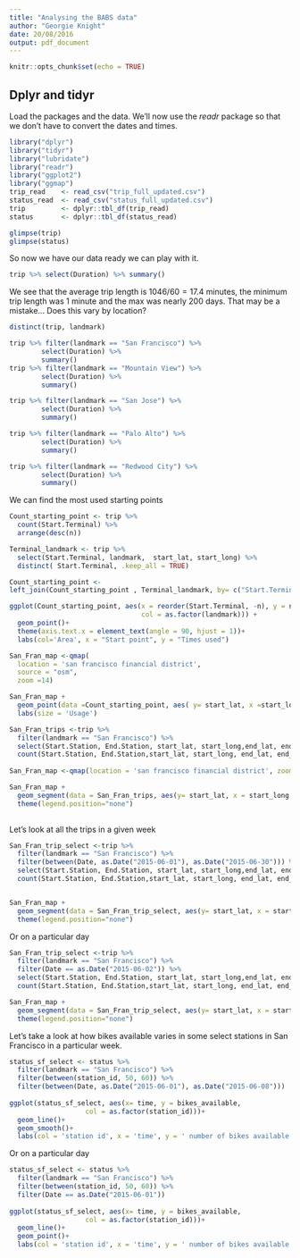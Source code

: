 ---
title: "Analysing the BABS data"
author: "Georgie Knight"
date: 20/08/2016
output: pdf_document
---

```{r setup, include=FALSE}
knitr::opts_chunk$set(echo = TRUE)
```
## Dplyr and tidyr
Load the packages and the data. We'll now use the _readr_ package so that we don't have to convert the dates and times.
```{r}
library("dplyr")
library("tidyr")
library("lubridate")
library("readr")
library("ggplot2")
library("ggmap")
trip_read    <- read_csv("trip_full_updated.csv")
status_read  <- read_csv("status_full_updated.csv")
trip         <- dplyr::tbl_df(trip_read)
status       <- dplyr::tbl_df(status_read)

glimpse(trip)
glimpse(status)
```


So now we have our data ready we can play with it.

```{r}
trip %>% select(Duration) %>% summary()
```

We see that the average trip length is $1046/60 = 17.4$ minutes, the minimum trip length was $1$ minute and the max was nearly $200$ days. That may be a mistake...
Does this vary by location?


```{r}
distinct(trip, landmark)

trip %>% filter(landmark == "San Francisco") %>% 
        select(Duration) %>% 
        summary()
trip %>% filter(landmark == "Mountain View") %>% 
        select(Duration) %>% 
        summary()

trip %>% filter(landmark == "San Jose") %>% 
        select(Duration) %>% 
        summary()

trip %>% filter(landmark == "Palo Alto") %>% 
        select(Duration) %>% 
        summary()

trip %>% filter(landmark == "Redwood City") %>% 
        select(Duration) %>% 
        summary()
```


We can find the most used starting points
```{r}
Count_starting_point <- trip %>% 
  count(Start.Terminal) %>%  
  arrange(desc(n))

Terminal_landmark <- trip %>% 
  select(Start.Terminal, landmark,  start_lat, start_long) %>% 
  distinct( Start.Terminal, .keep_all = TRUE)

Count_starting_point <-
left_join(Count_starting_point , Terminal_landmark, by= c("Start.Terminal"= "Start.Terminal"))

ggplot(Count_starting_point, aes(x = reorder(Start.Terminal, -n), y = n,  
                                 col = as.factor(landmark))) + 
  geom_point()+ 
  theme(axis.text.x = element_text(angle = 90, hjust = 1))+
  labs(col='Area', x = "Start point", y = "Times used") 

San_Fran_map <-qmap(
  location = 'san francisco financial district', 
  source = "osm", 
  zoom =14)

San_Fran_map + 
  geom_point(data =Count_starting_point, aes( y= start_lat, x =start_long, size = n), alpha = 0.5)+
  labs(size = 'Usage')
```

```{r}
San_Fran_trips <-trip %>% 
  filter(landmark == "San Francisco") %>%
  select(Start.Station, End.Station, start_lat, start_long,end_lat, end_long) %>% 
  count(Start.Station, End.Station,start_lat, start_long, end_lat, end_long)
  
San_Fran_map <-qmap(location = 'san francisco financial district', zoom =14)

San_Fran_map + 
  geom_segment(data = San_Fran_trips, aes(y= start_lat, x = start_long, yend =  end_lat, xend = end_long, size = n), alpha = 0.1)+ 
  theme(legend.position="none")
  
```

Let's look at all the trips in a given week

```{r}
San_Fran_trip_select <-trip %>% 
  filter(landmark == "San Francisco") %>%
  filter(between(Date, as.Date("2015-06-01"), as.Date("2015-06-30"))) %>% 
  select(Start.Station, End.Station, start_lat, start_long,end_lat, end_long) %>% 
  count(Start.Station, End.Station,start_lat, start_long, end_lat, end_long)


San_Fran_map + 
  geom_segment(data = San_Fran_trip_select, aes(y= start_lat, x = start_long, yend =  end_lat, xend = end_long, size = n), alpha = 0.1)+ 
  theme(legend.position="none")
```

Or on a particular day

```{r}
San_Fran_trip_select <-trip %>% 
  filter(landmark == "San Francisco") %>%
  filter(Date == as.Date("2015-06-02")) %>% 
  select(Start.Station, End.Station, start_lat, start_long,end_lat, end_long) %>% 
  count(Start.Station, End.Station,start_lat, start_long, end_lat, end_long)

San_Fran_map + 
  geom_segment(data = San_Fran_trip_select, aes(y= start_lat, x = start_long, yend =  end_lat, xend = end_long, size = n), alpha = 0.1)+ 
  theme(legend.position="none")

```



Let's take a look at how bikes available varies in some select stations in San Francisco in a particular week.

```{r}
status_sf_select <- status %>% 
  filter(landmark == "San Francisco") %>% 
  filter(between(station_id, 50, 60)) %>% 
  filter(between(Date, as.Date("2015-06-01"), as.Date("2015-06-08")))
  
ggplot(status_sf_select, aes(x= time, y = bikes_available, 
                   col = as.factor(station_id)))+ 
  geom_line()+
  geom_smooth()+
  labs(col = 'station id', x = 'time', y = ' number of bikes available' )
```


Or on a particular day

```{r}
status_sf_select <- status %>% 
  filter(landmark == "San Francisco") %>% 
  filter(between(station_id, 50, 60)) %>% 
  filter(Date == as.Date("2015-06-01"))
  
ggplot(status_sf_select, aes(x= time, y = bikes_available, 
                   col = as.factor(station_id)))+ 
  geom_line()+
  geom_point()+
  labs(col = 'station id', x = 'time', y = ' number of bikes available' )
```